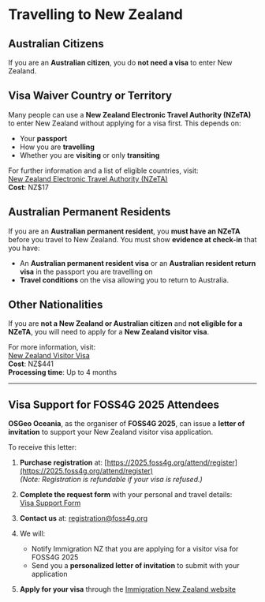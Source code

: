 <Title>FOSS4G 2025 - Travelling to New Zealand</Title>

<HeaderImage url="/imgs/group photo.jpeg" positionY="40%" height="300" />

# Travelling to New Zealand


## Australian Citizens

If you are an **Australian citizen**, you do **not need a visa** to enter New Zealand.

## Visa Waiver Country or Territory

Many people can use a **New Zealand Electronic Travel Authority (NZeTA)** to enter New Zealand
without applying for a visa first. This depends on:

- Your **passport**
- How you are **travelling**
- Whether you are **visiting** or only **transiting**

For further information and a list of eligible countries, visit:  
[New Zealand Electronic Travel Authority (NZeTA)](https://www.immigration.govt.nz/visas/new-zealand-electronic-travel-authority-nzeta/)  
**Cost**: NZ$17

## Australian Permanent Residents

If you are an **Australian permanent resident**, you **must have an NZeTA** before you travel
to New Zealand. You must show **evidence at check-in** that you have:

- An **Australian permanent resident visa** or an **Australian resident return visa** in the passport you are travelling on
- **Travel conditions** on the visa allowing you to return to Australia.

## Other Nationalities

If you are **not a New Zealand or Australian citizen** and **not eligible for a NZeTA**, you will need to apply
for a **New Zealand visitor visa**.

For more information, visit:  
[New Zealand Visitor Visa](https://www.immigration.govt.nz/visas/visitor-visa/)  
**Cost**: NZ$441  
**Processing time**: Up to 4 months

---

## Visa Support for FOSS4G 2025 Attendees

**OSGeo Oceania**, as the organiser of **FOSS4G 2025**, can issue a **letter of invitation** to
support your New Zealand visitor visa application.

To receive this letter:

1. **Purchase registration** at: [https://2025.foss4g.org/attend/register](https://2025.foss4g.org/attend/register)  
   *(Note: Registration is refundable if your visa is refused.)*

2. **Complete the request form** with your personal and travel details:  
   [Visa Support Form](https://forms.gle/C39EiApp3F2XBeS29)

3. **Contact us** at: registration@foss4g.org

4. We will:
   - Notify Immigration NZ that you are applying for a visitor visa for FOSS4G 2025
   - Send you a **personalized letter of invitation** to submit with your application

5. **Apply for your visa** through the [Immigration New Zealand website](https://www.immigration.govt.nz/visas/visitor-visa/)


<FooterImage url="/imgs/2025/auckland.jpg" positionY="35%" height="300" />
